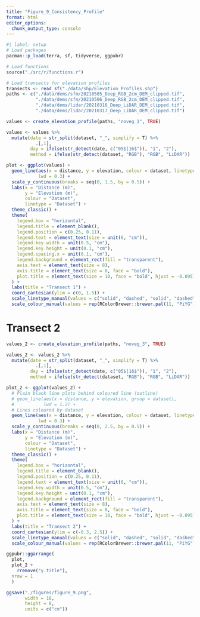 ```yaml
---
title: "Figure_9_Consistency_Profile"
format: html
editor_options: 
  chunk_output_type: console
---
```

```r
#| label: setup
# Load packages
pacman::p_load(terra, sf, tidyverse, ggpubr)

# Load functions
source("./src/r/functions.r")

# Load transects for elevation profiles
transects <- read_sf("./data/shp/Elevation_Profiles.shp")
paths <- c("./data/dems/sfm/20210505_Deep_RGB_2cm_DEM_clipped.tif",
           "./data/dems/sfm/20210506_Deep_RGB_2cm_DEM_clipped.tif",
           "./data/dems/lidar/20210316_Deep_LiDAR_DEM_clipped.tif",
           "./data/dems/lidar/20210317_Deep_LiDAR_DEM_clipped.tif")
```

```r
values <- create_elevation_profile(paths, "noveg_1", TRUE)

values <- values %>% 
  mutate(date = str_split(dataset, "_", simplify = T) %>% 
           .[,1],
         day = ifelse(str_detect(date, c("05$|16$")), "1", "2"),
         method = ifelse(str_detect(dataset, "RGB"), "RGB", "LiDAR"))

plot <- ggplot(values) +
  geom_line(aes(x = distance, y = elevation, colour = dataset, linetype = dataset),
            lwd = 0.3) +
  scale_y_continuous(breaks = seq(0, 1.5, by = 0.5)) +
  labs(x = "Distance (m)",
       y = "Elevation (m)",
       colour = "Dataset",
       linetype = "Dataset") +
  theme_classic() +
  theme(
    legend.box = "horizontal",
    legend.title = element_blank(),
    legend.position = c(0.25, 0.11),
    legend.text = element_text(size = unit(6, "cm")),
    legend.key.width = unit(0.5, "cm"),
    legend.key.height = unit(0.1, "cm"),
    legend.spacing.x = unit(0.1, "cm"),
    legend.background = element_rect(fill = "transparent"),
    axis.text = element_text(size = 8),
    axis.title = element_text(size = 8, face = "bold"),
    plot.title = element_text(size = 10, face = "bold", hjust = -0.095)
  ) +
  labs(title = "Transect 1") +
  coord_cartesian(ylim = c(0, 1.5)) +
  scale_linetype_manual(values = c("solid", "dashed", "solid", "dashed"), labels = c("LiDAR (16th March 21)", "LiDAR (17th March 21)", "SfM (5th May 21)", "SfM (6th May 21)")) +
  scale_colour_manual(values = rep(RColorBrewer::brewer.pal(11, "PiYG")[c(3,9)], each = 2), labels = c("LiDAR (16th March 21)", "LiDAR (17th March 21)", "SfM (5th May 21)", "SfM (6th May 21)"))
```


# Transect 2

```r
values_2 <- create_elevation_profile(paths, "noveg_3", TRUE)

values_2 <- values_2 %>% 
  mutate(date = str_split(dataset, "_", simplify = T) %>% 
           .[,1],
         day = ifelse(str_detect(date, c("05$|16$")), "1", "2"),
         method = ifelse(str_detect(dataset, "RGB"), "RGB", "LiDAR"))

plot_2 <- ggplot(values_2) +
  # Plain black line plots behind coloured line (outline)
  # geom_line(aes(x = distance, y = elevation, group = dataset),
  #           lwd = 1.2) +
  # Lines coloured by dataset
  geom_line(aes(x = distance, y = elevation, colour = dataset, linetype = dataset),
            lwd = 0.3) +
  scale_y_continuous(breaks = seq(0, 2.5, by = 0.5)) +
  labs(x = "Distance (m)",
       y = "Elevation (m)",
       colour = "Dataset",
       linetype = "Dataset") +
  theme_classic() +
  theme(
    legend.box = "horizontal",
    legend.title = element_blank(),
    legend.position = c(0.25, 0.11),
    legend.text = element_text(size = unit(6, "cm")),
    legend.key.width = unit(0.5, "cm"),
    legend.key.height = unit(0.1, "cm"),
    legend.background = element_rect(fill = "transparent"),
    axis.text = element_text(size = 8),
    axis.title = element_text(size = 8, face = "bold"),
    plot.title = element_text(size = 10, face = "bold", hjust = -0.095)
  ) +
  labs(title = "Transect 2") +
  coord_cartesian(ylim = c(-0.3, 2.5)) +
  scale_linetype_manual(values = c("solid", "dashed", "solid", "dashed"), labels = c("LiDAR (16th March 21)", "LiDAR (17th March 21)", "SfM (5th May 21)", "SfM (6th May 21)")) +
  scale_colour_manual(values = rep(RColorBrewer::brewer.pal(11, "PiYG")[c(3,9)], each = 2), labels = c("LiDAR (16th March 21)", "LiDAR (17th March 21)", "SfM (5th May 21)", "SfM (6th May 21)"))

```

```r
ggpubr::ggarrange(
  plot,
  plot_2 + 
    rremove("y.title"),
  nrow = 1
  ) 

ggsave("./figures/figure_9.png",
       width = 16,
       height = 8,
       units = c("cm"))
```


